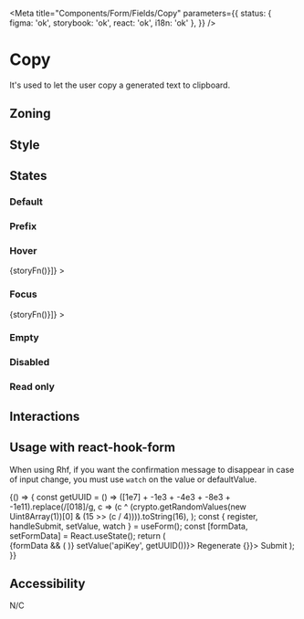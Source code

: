 
<Meta
	title="Components/Form/Fields/Copy"
	parameters={{
		status: { figma: 'ok', storybook: 'ok', react: 'ok', i18n: 'ok' },
	}}
/>

# Copy

It's used to let the user copy a generated text to clipboard.

## Zoning

<FigmaImage
	src="https://www.figma.com/file/qc8oUSyVJM67gSsbTShftt/%F0%9F%93%90-Zoning?node-id=548%3A11"
	alt="zoning image for copy input"
/>

## Style

## States

### Default

<Canvas>
	<Story name="default">
		<Form.Copy name="copy" label="Copy" value="23e4567-e89b-12d3-a456-426614174000" />
	</Story>
</Canvas>

### Prefix

<Canvas>
	<Story name="With prefix">
		<Form.Copy
			name="copy"
			label="Copy"
			prefix={{ type: 'text', children: 'URL' }}
			value="https://exemple.com"
		/>
	</Story>
</Canvas>

### Hover

<Canvas withSource="none">
	<Story
		name="hover"
		decorators={[storyFn => <WithSelector selector=":hover">{storyFn()}</WithSelector>]}
	>
		<Form.Copy name="copy" label="Copy" value="23e4567-e89b-12d3-a456-426614174000" />
	</Story>
</Canvas>

### Focus

<Canvas withSource="none">
	<Story
		name="focus"
		decorators={[storyFn => <WithSelector selector=":focus">{storyFn()}</WithSelector>]}
	>
		<Form.Copy name="copy" label="Copy" value="23e4567-e89b-12d3-a456-426614174000" />
	</Story>
</Canvas>

### Empty

<Canvas>
	<Story name="empty">
		<Form.Copy name="copy" label="Copy" />
	</Story>
</Canvas>

### Disabled

<Canvas>
	<Story name="disabled">
		<Form.Copy name="copy" label="Copy" value="23e4567-e89b-12d3-a456-426614174000" disabled />
	</Story>
</Canvas>

### Read only

<Canvas>
	<Story name="read-only">
		<Form.Copy name="copy" label="Copy" value="23e4567-e89b-12d3-a456-426614174000" readOnly />
	</Story>
</Canvas>

## Interactions

## Usage with react-hook-form

When using Rhf, if you want the confirmation message to disappear in case of input change, you must use `watch` on the value or defaultValue.

<Canvas>
	<Story name="react-hook-form">
		{() => {
			const getUUID = () =>
				([1e7] + -1e3 + -4e3 + -8e3 + -1e11).replace(/[018]/g, c =>
					(c ^ (crypto.getRandomValues(new Uint8Array(1))[0] & (15 >> (c / 4)))).toString(16),
				);
			const { register, handleSubmit, setValue, watch } = useForm();
			const [formData, setFormData] = React.useState();
			return (
				<Form onSubmit={handleSubmit(setFormData)}>
					{formData && (
						<InlineMessageInformation
							title={'Form data'}
							description={JSON.stringify(formData, null, 2)}
							withBackground
						/>
					)}
					<Form.Row>
						<Form.Copy
							hideLabel
							label={'Key'}
							defaultValue="10ca0868-1010-4b4a-a2cc-ff737527a7b5"
							description={'This information is displayed only once.'}
							{...register('apiKey')}
						/>
						<ButtonTertiary icon="talend-refresh" onClick={() => setValue('apiKey', getUUID())}>
							Regenerate
						</ButtonTertiary>
					</Form.Row>
					<Form.Buttons>
						<ButtonPrimary type="submit" onClick={() => {}}>
							Submit
						</ButtonPrimary>
					</Form.Buttons>
				</Form>
			);
		}}
	</Story>
</Canvas>

## Accessibility

N/C
